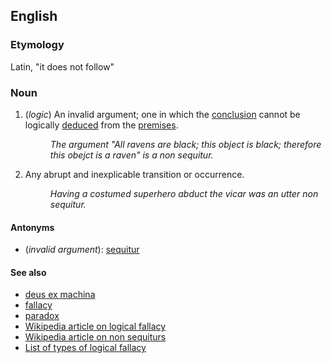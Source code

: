 == English ==
=== Etymology ===
Latin, "it does not follow"

=== Noun ===
# (''logic'') An invalid argument; one in which the [[conclusion]] cannot be logically [[deduce]]d from the [[premise]]s.
#:''The argument "All ravens are black; this object is black; therefore this obejct is a raven" is a non sequitur.''
#Any abrupt and inexplicable transition or occurrence.
#:''Having a costumed superhero abduct the vicar was an utter non sequitur.''

====Antonyms====
*(''invalid argument''): [[sequitur]]

==== See also ====
*[[deus ex machina]]
*[[fallacy]]
*[[paradox]]
*[[w:logical_fallacy|Wikipedia article on logical fallacy]]
*[[w:non_sequitur|Wikipedia article on non sequiturs]]
*[http://www.don-lindsay-archive.org/skeptic/arguments.html List of types of logical fallacy]